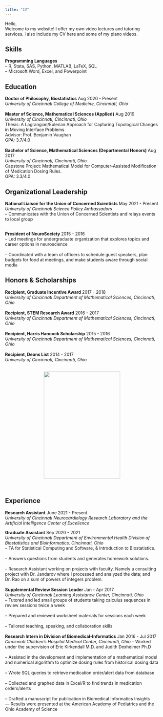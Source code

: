 ---
title: "CV"
---

Hello, <br>
Welcome to my website! I offer my own video lectures and tutoring services. I also include my CV here and some of my piano videos. <br>

<div class = "col">
<div class = "col-md-6">


## Skills <br>
**Programming Languages** <br>
-- R, Stata, SAS, Python, MATLAB, LaTeX, SQL <br>
-- Microsoft Word, Excel, and Powerpoint <br>

## Education <br>
**Doctor of Philosophy, Biostatistics**   Aug 2020 - Present <br>
*University of Cincinnati College of Medicine, Cincinnati, Ohio* <br>
<br>
**Master of Science, Mathematical Sciences (Applied)**   Aug 2019 <br>
*University of Cincinnati, Cincinnati, Ohio* <br>
Thesis: A Lagrangian/Eulerian Approach for Capturing Topological Changes in Moving Interface Problems <br>
Advisor: Prof. Benjamin Vaughan <br>
GPA: 3.7/4.0 <br>
<br>
**Bachelor of Science, Mathematical Sciences (Departmental Honors)**   Aug 2017 <br>
*University of Cincinnati, Cincinnati, Ohio* <br>
Capstone Project: Mathematical Model for Computer-Assisted Modification of Medication Dosing Rules. <br>
GPA: 3.3/4.0 <br>



## Organizational Leadership <br>
**National Liaison for the Union of Concerned Scientists**   May 2021 - Present <br>
*University of Cincinnati Science Policy Ambassadors* <br>
-- Communicates with the Union of Concerned Scientists and relays events to local group <br>
<br>

**President of NeuroSociety**   2015 - 2016 <br>
	-- Led meetings for undergraduate organization that explores topics and career options in neuroscience <br>
<br>
	-- Coordinated with a team of officers to schedule guest speakers, plan budgets for food at meetings, and make students aware through social media <br>


## Honors & Scholarships <br>
**Recipient, Graduate Incentive Award**   2017 - 2018 <br>
*University of Cincinnati Department of Mathematical Sciences, Cincinnati, Ohio* <br>
<br>
**Recipient, STEM Research Award**   2016 - 2017 <br>
*University of Cincinnati Department of Mathematical Sciences, Cincinnati, Ohio* <br>
<br>
**Recipient, Harris Hancock Scholarship**   2015 - 2016 <br>
*University of Cincinnati Department of Mathematical Sciences, Cincinnati, Ohio* <br>
<br>
**Recipient, Deans List**   2014 - 2017 <br>
*University of Cincinnati, Cincinnati, Ohio* <br>
<br>


</div>
<div class = "col-md-6">

<center>
<img align="center" width="250" height="350" src="profile21.jpg"> <br>
</center>
<br>


## Experience <br>

**Research Assistant**   June 2021 - Present <br>
*University of Cincinnati Neurocardiology Research Laboratory and the Artificial Intelligence Center of Excellence* <br>

**Graduate Assistant**   Sep 2020 - 2021 <br>
*University of Cincinnati Department of Environmental Health Division of Biostatistics and Bioinformatics, Cincinnati, Ohio* <br>
  -- TA for Statistical Computing and Software, & Introduction to Biostatistics. <br>
  <br>
  -- Answers questions from students and generates homework solutions. <br>
  <br>
  -- Research Assistant working on projects with faculty. Namely a consulting project with Dr. Jandarov where I           processed and analyzed the data; and Dr. Rao on a sum of powers of integers problem.<br>
<br>
**Supplemental Review Session Leader**   Jan - Apr 2017 <br>
*University of Cincinnati Learning Assistance Center, Cincinnati, Ohio* <br>
  -- Tutored and led small groups of students taking calculus sequences in review sessions twice a week <br>
<br>
	-- Prepared and reviewed worksheet materials for sessions each week <br>
<br>
	-- Tailored teaching, speaking, and collaboration skills <br>
<br>
**Research Intern in Division of Biomedical-Informatics**   Jan 2016 - Jul 2017 <br>
*Cincinnati Children’s Hospital Medical Center, Cincinnati, Ohio*
  -- Worked under the supervision of Eric Kirkendall M.D. and Judith Dexheimer Ph.D <br>
<br>
	-- Assisted in the development and implementation of a mathematical model and numerical algorithm to optimize dosing rules from historical dosing data <br>
<br>
	-- Wrote SQL queries to retrieve medication order/alert data from database <br>
<br>
  -- Collected and graphed data in Excel/R to find trends in medication orders/alerts <br>
<br>
	-- Drafted a manuscript for publication in Biomedical Informatics Insights <br>
	   --- Results were presented at the American Academy of Pediatrics and the Ohio Academy of Science <br>
<br>


</div>
</div>

